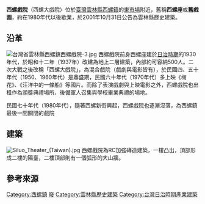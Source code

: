 {{tw monument
|name=西螺戲院
|image=4V3A2958.jpg
|imagename= 戲院正面
|othername=西螺座、西螺大戲院
|level=歷史建築
|material=
|class=建築物類
|cost=
|time={{flagicon|Empire of Japan}} 日本昭和年間（1930年代）
|location={{flagicon|ROC}}[[雲林縣|雲林縣]][[西螺鎮|西螺鎮]]觀音街2號
|reg_url=https://nchdb.boch.gov.tw/assets/overview/historicalBuilding/20011031000005
}}
'''西螺戲院'''（西螺大戲院）位於[[臺灣|臺灣]][[雲林縣|雲林縣]][[西螺鎮|西螺鎮]]的[[西螺東市場|東市場]]附近，舊稱'''西螺座'''或'''舊戲園'''，約在1980年代以後歇業{{r|葉}}，於2001年10月31日公告為雲林縣歷史建築{{r|文}}。

== 沿革 ==
[[File:台灣省雲林縣西螺鎮西螺戲院-3.jpg|thumb]]
西螺戲院前身西螺座建於[[臺灣日治時期|日治時期]]的1930年代，於昭和十二年（1937年）改建為地上二層建築，內部約可容納500人{{r|葉}}。二次大戰之後改稱「西螺大戲院」，為混合戲院（戲劇與電影皆有），於民國四、五十年代（1950、1960年代）是鼎盛期，民國六十年代（1970年代）多上映《梅花》、《汪洋中的一條船》等國片{{r|葉}}。而除了表演戲劇與上映電影之外，西螺戲院也出租作為頒獎典禮場所、後備軍人召集與學校畢業典禮的場地{{r|葉}}。

民國七十年代（1980年代），隨著西螺新街興起，西螺戲院也逐漸沒落，為西螺鎮最後一間關閉的戲院{{r|葉}}

== 建築 ==
[[File:Siluo_Theater_(Taiwan).jpg|thumb]]
西螺戲院為RC加強磚造建築，一樓凸出，頂部形成二樓的陽臺，二樓頂部則有一個弧形的大山牆{{r|葉}}。

== 參考來源 ==
{{reflist|refs=
<ref name="葉">{{cite book|author=葉龍彥 |title=《台灣的老戲院》 |url=https://archive.org/details/taiwandelaoxiyua0000yelo |publisher=遠足文化 |location=台北縣新店市 |isbn=978-986-7630-85-8 |pages=172－173頁|date=2006年10月}}</ref>
<ref name="文">{{Cite web|url=http://www.boch.gov.tw/boch/frontsite/cultureassets/caseBasicInfoAction.do?method=doViewCaseBasicInfo&caseId=PA09602000663&version=1&assetsClassifyId=1.2&menuId=310&siteId=101|publisher=文化部文化資產局|title=西螺戲院|accessdate=2013-10-09|deadurl=yes|archiveurl=https://web.archive.org/web/20150610214554/http://www.boch.gov.tw/boch/frontsite/cultureassets/caseBasicInfoAction.do?method=doViewCaseBasicInfo&caseId=PA09602000663&version=1&assetsClassifyId=1.2&menuId=310&siteId=101|archivedate=2015-06-10}}</ref>
}}

{{Commonscat|Siluo Theater}}
{{雲林縣文化資產}}
[[Category:西螺鎮|Category:西螺鎮]]
[[Category:臺灣已結業電影院|廢]]
[[Category:雲林縣歷史建築|Category:雲林縣歷史建築]]
[[Category:台灣日治時期產業建築|Category:台灣日治時期產業建築]]